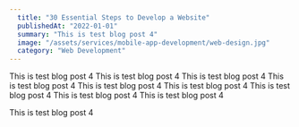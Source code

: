 ```yaml
---
  title: "30 Essential Steps to Develop a Website"
  publishedAt: "2022-01-01"
  summary: "This is test blog post 4"
  image: "/assets/services/mobile-app-development/web-design.jpg"
  category: "Web Development"
---
```


This is test blog post 4 This is test blog post 4 This is test blog post 4 This is test blog post 4 This is test blog post 4 This is test blog post 4 This is test blog post 4 This is test blog post 4 This is test blog post 4

This is test blog post 4
